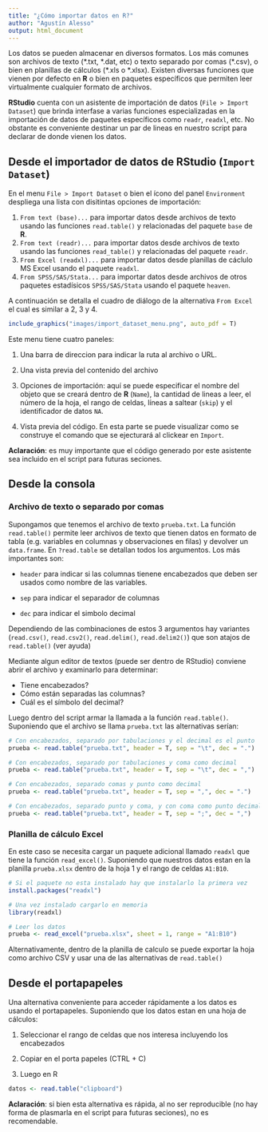 ```yaml
---
title: "¿Cómo importar datos en R?"
author: "Agustín Alesso"
output: html_document
---
```


Los datos se pueden almacenar en diversos formatos. Los más comunes son archivos de texto (\*.txt, \*.dat, etc) o texto separado por comas (\*.csv), o bien en planillas de cálculos (\*.xls o \*.xlsx). Existen diversas funciones que vienen por defecto en **R** o bien en paquetes específicos que permiten leer virtualmente cualquier formato de archivos. 

**RStudio** cuenta con un asistente de importación de datos (`File > Import Dataset`) que brinda interfase a varias funciones especializadas en la importación de datos de paquetes específicos como `readr`, `readxl`, etc. No obstante es conveniente destinar un par de lineas en nuestro script para declarar de donde vienen los datos. 

## Desde el importador de datos de RStudio (`Import Dataset`)

En el menu `File > Import Dataset` o bien el ícono del panel `Environment` despliega una lista con disitintas opciones de importación:

1. `From text (base)...` para importar datos desde archivos de texto usando las funciones `read.table()` y relacionadas del paquete `base` de **R**.
2. `From text (readr)...` para importar datos desde archivos de texto usando las funciones `read_table()` y relacionadas del paquete `readr`.
3. `From Excel (readxl)...` para importar datos desde planillas de cáclulo MS Excel usando el paquete `readxl`.
4. `From SPSS/SAS/Stata...` para importar datos desde archivos de otros paquetes estadísicos `SPSS/SAS/Stata` usando el paquete `heaven`.

A continuación se detalla el cuadro de diálogo de la alternativa `From Excel` el cual es similar a 2, 3 y 4.

```r
include_graphics("images/import_dataset_menu.png", auto_pdf = T)
```

Este menu tiene cuatro paneles:

1. Una barra de direccion para indicar la ruta al archivo o URL.

2. Una vista previa del contenido del archivo

3. Opciones de importación: aquí se puede especificar el nombre del objeto que se creará dentro de **R** (`Name`), la cantidad de lineas a leer, el número de la hoja, el rango de celdas, líneas a saltear (`skip`) y el identificador de datos `NA`.

4. Vista previa del código. En esta parte se puede visualizar como se construye el comando que se ejecturará al clickear en `Import`.

**Aclaración**: es muy importante que el código generado por este asistente sea incluido en el script para futuras seciones.

## Desde la consola

### Archivo de texto o separado por comas

Supongamos que tenemos el archivo de texto `prueba.txt`. La función `read.table()` permite leer archivos de texto que tienen datos en formato de tabla (e.g. variables en columnas y observaciones en filas) y devolver un `data.frame`. En `?read.table` se detallan todos los argumentos. Los más importantes son:

- `header` para indicar si las columnas tienene encabezados que deben ser usados como nombre de las variables.

- `sep` para indicar el separador de columnas

- `dec` para indicar el simbolo decimal

Dependiendo de las combinaciones de estos 3 argumentos hay variantes (`read.csv()`, `read.csv2()`, `read.delim()`, `read.delim2()`) que son atajos de `read.table()` (ver ayuda) 

Mediante algun editor de textos (puede ser dentro de RStudio) conviene abrir el archivo y examinarlo para determinar:

- Tiene encabezados?
- Cómo están separadas las columnas?
- Cuál es el símbolo del decimal?

Luego dentro del script armar la llamada a la función `read.table()`. Suponiendo que el archivo se llama `prueba.txt` las alternativas serían:

```r
# Con encabezados, separado por tabulaciones y el decimal es el punto
prueba <- read.table("prueba.txt", header = T, sep = "\t", dec = ".")

# Con encabezados, separado por tabulaciones y coma como decimal
prueba <- read.table("prueba.txt", header = T, sep = "\t", dec = ",")

# Con encabezados, separado comas y punto como decimal
prueba <- read.table("prueba.txt", header = T, sep = ",", dec = ".")

# Con encabezados, separado punto y coma, y con coma como punto decimal
prueba <- read.table("prueba.txt", header = T, sep = ";", dec = ",")
```

### Planilla de cálculo Excel

En este caso se necesita cargar un paquete adicional llamado `readxl` que tiene la función `read_excel()`. Suponiendo que nuestros datos estan en la planilla `prueba.xlsx` dentro de la hoja 1 y el rango de celdas `A1:B10`.

```r
# Si el paquete no esta instalado hay que instalarlo la primera vez
install.packages("readxl")

# Una vez instalado cargarlo en memoria
library(readxl)

# Leer los datos
prueba <- read_excel("prueba.xlsx", sheet = 1, range = "A1:B10")
```

Alternativamente, dentro de la planilla de calculo se puede exportar la hoja como archivo CSV y usar una de las alternativas de `read.table()`

## Desde el portapapeles

Una alternativa conveniente para acceder rápidamente a los datos es usando el portapapeles. Suponiendo que los datos estan en una hoja de cálculos:

1. Seleccionar el rango de celdas que nos interesa incluyendo los encabezados

2. Copiar en el porta papeles (CTRL + C)

3. Luego en R

```r
datos <- read.table("clipboard")
```

**Aclaración**: si bien esta alternativa es rápida, al no ser reproducible (no hay forma de plasmarla en el script para futuras seciones), no es recomendable.
